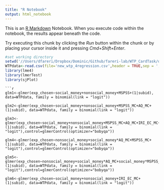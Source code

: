 ```yaml
---
title: "R Notebook"
output: html_notebook
---
```


This is an [R Markdown](http://rmarkdown.rstudio.com) Notebook. When you execute code within the notebook, the results appear beneath the code. 

Try executing this chunk by clicking the *Run* button within the chunk or by placing your cursor inside it and pressing *Cmd+Shift+Enter*. 


```r
#set working directory
setwd('//Users/dfareri/Dropbox/Dominic/Github/fareri-lab/WTP_CardTask/data/')
WTPdata<-read.csv(file='new_wtp_4regression.csv',header = TRUE,sep = ',')
library(lme4)
library(lmerTest)
library(sjPlot)
```
```
```r
glm1<-glmer(exp_chosen~social_money+nonsocial_money+MSPSS+(1|subid), data=WTPdata, family = binomial(link = "logit"))

glm2<-glmer(exp_chosen~social_money+nonsocial_money+MSPSS_MC+AQ_MC+(1|subid), data=WTPdata, family = binomial(link = "logit"))

glm3<-glmer(exp_chosen~social_money+nonsocial_money+MSPSS_MC+AQ_MC+IRI_EC_MC+(1|subid), data=WTPdata, family = binomial(link = "logit"),control=glmerControl(optimizer="bobyqa"))

glm4<-glmer(exp_chosen~nonsocial_money+social_money*AQ_MC+MSPSS_MC+(1|subid), data=WTPdata, family = binomial(link = "logit"),control=glmerControl(optimizer="bobyqa"))

glm5<-glmer(exp_chosen~nonsocial_money+social_money*AQ_MC+social_money*MSPSS_MC+(1|subid), data=WTPdata, family = binomial(link = "logit"),control=glmerControl(optimizer="bobyqa"))

glm6<-glmer(exp_chosen~social_money+nonsocial_money+IRI_EC_MC+(1|subid), data=WTPdata, family = binomial(link = "logit"))
```

